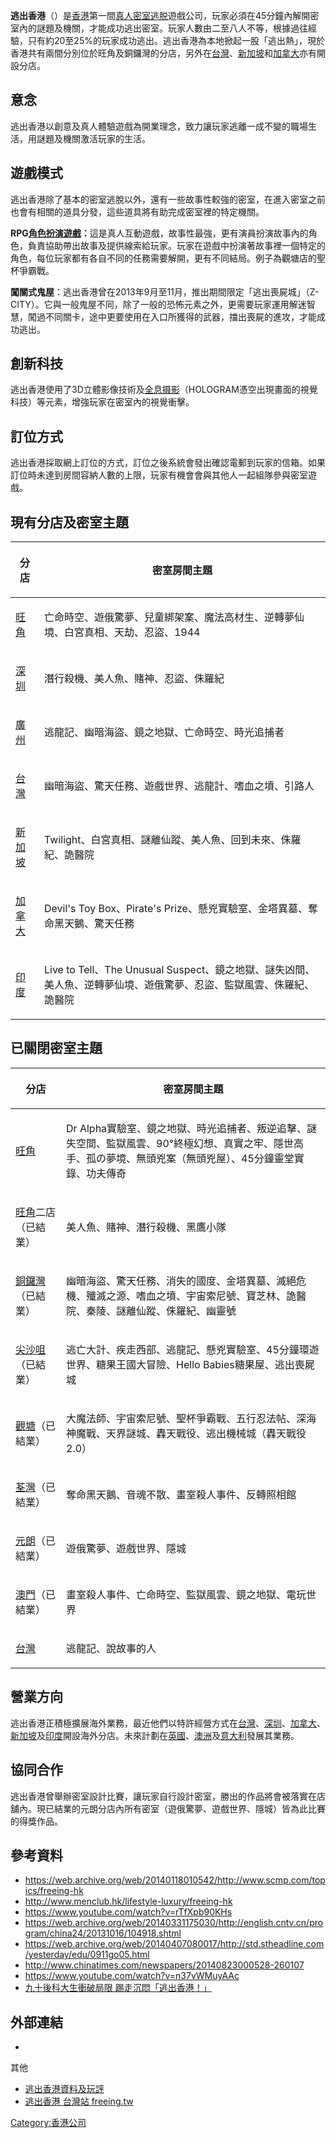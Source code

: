 '''逃出香港'''（{{lang-en|Freeing Hong Kong}}）是[[香港|香港]]第一間[[真人|真人]][[密室逃脱|密室逃脱]]遊戲公司，玩家必須在45分鐘內解開密室內的謎題及機關，才能成功逃出密室。玩家人數由二至八人不等，根據過往經驗，只有約20至25%的玩家成功逃出。逃出香港為本地掀起一股「逃出熱」，現於香港共有兩間分別位於旺角及銅鑼灣的分店，另外在[[台灣|台灣]]、[[新加坡|新加坡]]和[[加拿大|加拿大]]亦有開設分店。

== 意念 ==
逃出香港以創意及真人體驗遊戲為開業理念，致力讓玩家逃離一成不變的職場生活，用謎題及機關激活玩家的生活。

== 遊戲模式 ==
逃出香港除了基本的密室逃脫以外，還有一些故事性較強的密室，在進入密室之前也會有相關的道具分發，這些道具將有助完成密室裡的特定機關。

'''RPG[[角色扮演遊戲|角色扮演遊戲]]：'''這是真人互動遊戲，故事性最強，更有演員扮演故事內的角色，負責協助帶出故事及提供線索給玩家。玩家在遊戲中扮演著故事裡一個特定的角色，每位玩家都有各自不同的任務需要解開，更有不同結局。例子為觀塘店的聖杯爭霸戰。

'''闖關式鬼屋'''：逃出香港曾在2013年9月至11月，推出期間限定「逃出喪屍城」（Z-CITY）。它與一般鬼屋不同，除了一般的恐怖元素之外，更需要玩家運用解迷智慧，闖過不同關卡，途中更要使用在入口所獲得的武器，擋出喪屍的進攻，才能成功逃出。

== 創新科技 ==
逃出香港使用了3D立體影像技術及[[全息摄影|全息摄影]]（HOLOGRAM憑空出現畫面的視覺科技）等元素，增強玩家在密室內的視覺衝擊。

== 訂位方式 ==
逃出香港採取網上訂位的方式，訂位之後系統會發出確認電郵到玩家的信箱。如果訂位時未達到房間容納人數的上限，玩家有機會會與其他人一起組隊參與密室遊戲。

== 現有分店及密室主題 ==
{| class="wikitable"
|-
! 分店 !! 密室房間主題
|-
| [[旺角|旺角]] || 亡命時空、遊俄驚夢、兒童綁架案、魔法高材生、逆轉夢仙境、白宮真相、天劫、忍盜、1944
|-
| [[深圳|深圳]] || 潛行殺機、美人魚、賭神、忍盜、侏羅紀
|-
| [[廣州|廣州]] || 逃龍記、幽暗海盜、鏡之地獄、亡命時空、時光追捕者
|-
| [[台灣|台灣]] || 幽暗海盜、驚天任務、遊戲世界、逃龍計、嗜血之墳、引路人
|-
| [[新加坡|新加坡]] || Twilight、白宮真相、謎離仙蹤、美人魚、回到未來、侏羅紀、詭醫院
|-
| [[加拿大|加拿大]] || Devil's Toy Box、Pirate's Prize、懸兇實驗室、金塔異墓、奪命黑天鵝、驚天任務
|-
| [[印度|印度]] || Live to Tell、The Unusual Suspect、鏡之地獄、謎失凶間、美人魚、逆轉夢仙境、遊俄驚夢、忍盜、監獄風雲、侏羅紀、詭醫院
|}

== 已關閉密室主題 ==
{| class="wikitable"
|-
! 分店 !! 密室房間主題
|-
| [[旺角|旺角]] || Dr Alpha實驗室、鏡之地獄、時光追捕者、叛逆追擊、謎失空間、監獄風雲、90°終極幻想、真實之牢、隱世高手、孤の夢境、無頭兇案（無頭兇屋）、45分鐘靈堂實錄、功夫傳奇
|-
| [[旺角|旺角]]二店（已結業） || 美人魚、賭神、潛行殺機、黑鷹小隊
|-
| [[銅鑼灣|銅鑼灣]]（已結業）|| 幽暗海盜、驚天任務、消失的國度、金塔異墓、滅絕危機、殲滅之源、嗜血之墳、宇宙索尼號、寶芝林、詭醫院、秦陵、謎離仙蹤、侏羅紀、幽靈號
|-
| [[尖沙咀|尖沙咀]]（已結業） || 逃亡大計、疾走西部、逃龍記、懸兇實驗室、45分鐘環遊世界、糖果王國大冒險、Hello Babies糖果屋、逃出喪屍城
|-
| [[觀塘|觀塘]]（已結業） || 大魔法師、宇宙索尼號、聖杯爭霸戰、五行忍法帖、深海神魔戰、天界謎城、轟天戰役、逃出機械城（轟天戰役2.0）
|-
| [[荃灣|荃灣]]（已結業） || 奪命黑天鵝、音魂不散、畫室殺人事件、反轉照相館
|-
| [[元朗|元朗]]（已結業） || 遊俄驚夢、遊戲世界、隱城
|-
| [[澳門|澳門]]（已結業） || 畫室殺人事件、亡命時空、監獄風雲、鏡之地獄、電玩世界
|-
| [[台灣|台灣]] || 逃龍記、說故事的人
|}

== 營業方向 ==
逃出香港正積極擴展海外業務，最近他們以特許經營方式在[[台灣|台灣]]、[[深圳|深圳]]、[[加拿大|加拿大]]、[[新加坡|新加坡]]及[[印度|印度]]開設海外分店。未來計劃在[[英國|英國]]、[[澳洲|澳洲]]及[[意大利|意大利]]發展其業務。

== 協同合作 ==
逃出香港曾舉辦密室設計比賽，讓玩家自行設計密室，勝出的作品將會被落實在店舖內。現已結業的元朗分店內所有密室（遊俄驚夢、遊戲世界、隱城）皆為此比賽的得獎作品。

== 參考資料 ==
* https://web.archive.org/web/20140118010542/http://www.scmp.com/topics/freeing-hk
* http://www.menclub.hk/lifestyle-luxury/freeing-hk
* https://www.youtube.com/watch?v=rTfXpb90KHs
* https://web.archive.org/web/20140331175030/http://english.cntv.cn/program/china24/20131016/104918.shtml
* https://web.archive.org/web/20140407080017/http://std.stheadline.com/yesterday/edu/0911go05.html
* http://www.chinatimes.com/newspapers/20140823000528-260107
* https://www.youtube.com/watch?v=n37vWMuyAAc
* [http://news.hkheadline.com/dailynews/headline_news_detail_columnist.asp?id=239149&section_name=wtt&kw=8 九十後科大生衝破局限 踢走沉悶「逃出香港！」]

== 外部連結 ==
*{{Official|http://freeinghk.com}}

;其他
* [http://top-fun.com.hk/?s=freeing+hk&l=&c=&radius=&days=&price=&center= 逃出香港資料及玩評]
* [http://www.freeing.tw/ 逃出香港 台灣站 freeing.tw]
[[Category:香港公司|Category:香港公司]]